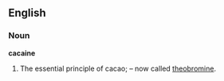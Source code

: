 ==English==
===Noun===
'''cacaine'''
#The essential principle of cacao; – now called [[theobromine]].